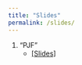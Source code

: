 ```yaml
---
title: "Slides"
permalink: /slides/
---
```


<style>
  details{
    padding: 7pt;
  }
details[open]{
    background: #eeeeee;
}
</style>

<ol>
<li>"PJF"
<ul>
<li><a href="https://lucasfinamor.github.io/files/pjf.pdf" target="_blank">[Slides]</a></li>
</ul>
</li>
</ol>